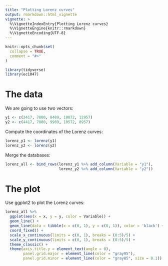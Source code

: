 ```yaml
---
title: "Plotting Lorenz curves"
output: rmarkdown::html_vignette
vignette: >
  %\VignetteIndexEntry{Plotting Lorenz curves}
  %\VignetteEngine{knitr::rmarkdown}
  %\VignetteEncoding{UTF-8}
---
```


```r
knitr::opts_chunk$set(
  collapse = TRUE,
  comment = "#>"
)
```

```r
library(tidyverse)
library(ec1047)
```

# The data

We are going to use two vectors:
```r
y1 <- c(2417, 7800, 8489, 10072, 12957)
y2 <- c(4417, 7800, 9989, 10572, 8957)
```

Compute the coordinates of the Lorenz curves:
```r
lorenz_y1 <- lorenz(y1)
lorenz_y2 <- lorenz(y2)
```

Merge the databases:
```r
lorenz_all <- bind_rows(lorenz_y1 %>% add_column(Variable = "y1"), 
                        lorenz_y2 %>% add_column(Variable = "y2"))
```


# The plot

Use ggplot2 to plot the Lorenz curves:
```r
lorenz_all %>% 
  ggplot(aes(x = x, y = y, color = Variable)) + 
  geom_line() + 
  geom_line(data = tibble(x = c(0, 1), y = c(0, 1)), color = 'black') + 
  coord_fixed() +
  scale_x_continuous(limits = c(0, 1), breaks = (0:5)/5) + 
  scale_y_continuous(limits = c(0, 1), breaks = (0:5)/5) +
  theme_classic() +
  theme(axis.title.y = element_text(angle = 0),
        panel.grid.major = element_line(color = "gray95"),
        panel.grid.minor = element_line(color = "gray85", size = 0.1))  
```

 
